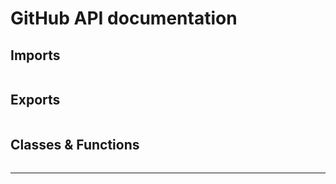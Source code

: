 
# GitHub API documentation

## Imports

```

```

## Exports

```

```

## Classes & Functions

```

```

---

<Authors path="apps/docs/pages/api-docs/github.mdx" />
